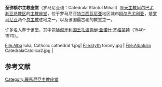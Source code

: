 {{Infobox church
| name                   = 圣弥额尔主教座堂
| fullname               = 
| image                  = Catedrala romano-catolică "Sf. Mihail" 18.jpg  
| imagesize              = 
| location               = [[阿尔巴尤利亚|阿尔巴尤利亚]]
| country                = [[罗马尼亚|罗马尼亚]]
| denomination           = [[罗马天主教|罗马天主教]]
| founder                = [[伊什特万一世|伊什特万一世]] 
| architectural type     = 罗曼式、哥特式 
}}

'''圣弥额尔主教座堂'''（罗马尼亚语：Catedrala Sfântul Mihail）是[[天主教阿尔巴尤利亚总教区|天主教阿尔巴尤利亚总教区]]的[[主教座堂|主教座堂]]，位于罗马尼亚[[特兰西瓦尼亚|特兰西瓦尼亚]]地区城市[[阿尔巴尤利亚|阿尔巴尤利亚]]，是[[罗马尼亚|罗马尼亚]]两个[[总主教|总主教]]驻地之一，以及该国最古老的教堂之一。 

许多名人葬于该堂，其中包括[[匈牙利国王|匈牙利国王]][[扎波尧伊·亚诺什·齐格蒙特|扎波尧伊·亚诺什·齐格蒙特]]（1540-1570）。

<gallery>
File:Alba Iulia, Catholic cathedral 1.jpg| 
File:Gyfh torony.jpg | 
File:AlbaIulia CatedralaCatolica2.jpg | 
</gallery>

==参考文献==
{{Reflist}}

{{Commons category|Alba Iulia Roman Catholic Cathedral|St. Michael's Cathedral}}

{{DEFAULTSORT:Saint Michaels Cathedral In Alba Iulia}}
[[Category:羅馬尼亞主教座堂|Category:羅馬尼亞主教座堂]]
